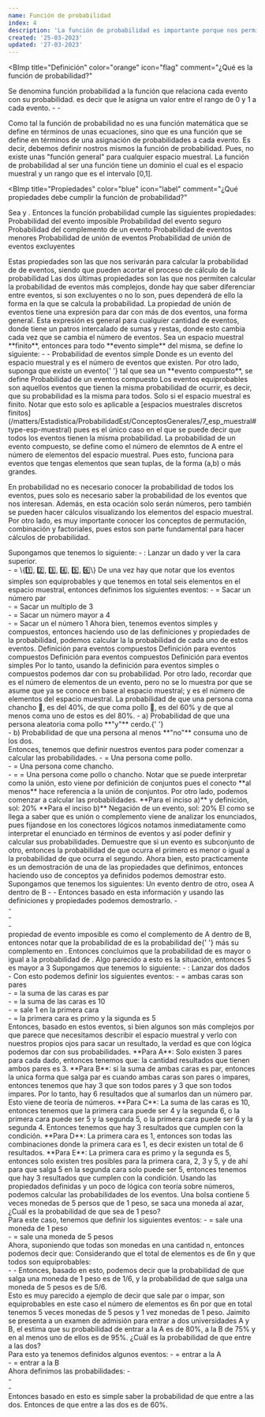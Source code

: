 ```yaml
---
name: Función de probabilidad
index: 4
description: 'La función de probabilidad es importante porque nos permite hacer predicciones y tomar decisiones informadas en situaciones de incertidumbre. Por ejemplo, si queremos saber la probabilidad de que un jugador gane en un juego de azar, podemos utilizar la función de probabilidad para calcular la probabilidad de que el jugador gane, dado el espacio muestral y las probabilidades asignadas a cada evento. De esta manera, podemos tomar decisiones informadas sobre cuánto dinero invertir en el juego y cuál es la estrategia más adecuada para maximizar las ganancias.'
created: '25-03-2023'
updated: '27-03-2023'
---
```


<BImp
  title="Definición"
  color="orange"
  icon="flag"
  comment="¿Qué es la función de probabilidad?"
>
  Se denomina función probabilidad a la función que relaciona cada evento con su
  probabilidad. es decir que le asigna un valor entre el rango de 0 y 1 a cada
  evento.
  <Balph>
    - <Ltx txt="P: \mathcal{S} \to [0,1]" />
    - <Ltx txt="A \subseteq \mathcal{S} \mapsto P(A)" />
  </Balph>
</BImp>

<BComment type="note">
  Como tal la función de probabilidad no es una función matemática que se define
  en términos de unas ecuaciones, sino que es una función que se define en
  términos de una asignación de probabilidades a cada evento. Es decir, debemos
  definir nostros mismos la función de probabilidad. Pues, no existe unas
  "función general" para cualquier espacio muestral.
</BComment>
<BComment type="warn">
  La función de probabilidad al ser una función tiene un dominio el cual es el
  espacio muestral y un rango que es el intervalo [0,1].
  <div className="grid grid-cols-2 text-center my-3 gap-3">
    <Ltx txt="D_p = \mathcal{S}" block />
    <Ltx txt="R_p = [0,1]" block />
  </div>
</BComment>

<BImp
  title="Propiedades"
  color="blue"
  icon="label"
  comment="¿Qué propiedades debe cumplir la función de probabilidad?"
>
  Sea <Ltx txt="A,B \subseteq \mathcal{S}" /> y
  <Ltx txt="P: \mathcal{S} \to [0,1]" />. Entonces la función probabilidad cumple
  las siguientes propiedades:
  <Balph>
    <Balph>
      <Ltx txt="P(\emptyset) = 0" />
      <LComment>Probabilidad del evento imposible</LComment>
    </Balph>
    <Balph>
      <Ltx txt="P(\mathcal{S}) = 1" />
      <LComment>Probabilidad del evento seguro</LComment>
    </Balph>
    <Balph>
      <Ltx txt="P(\overline{A}) = 1 - P(A)" />
      <LComment>Probabilidad del complemento de un evento</LComment>
    </Balph>
    <Balph>
      <Ltx txt="A \subseteq B \rightarrow P(A) \leq P(B)" />
      <LComment>Probabilidad de eventos menores</LComment>
    </Balph>
    <Balph>
      <Ltx txt="P(A \cup B) = P(A) + P(B) - P(A \cap B)" />
      <LComment>Probabilidad de unión de eventos</LComment>
    </Balph>
    <Balph>
      <Ltx txt="A \cap B = \empty \rightarrow P(A \cup B) = P(A) + P(B)" />
      <LComment>Probabilidad de unión de eventos excluyentes</LComment>
    </Balph>
  </Balph>
</BImp>

<BComment type="note">
  Estas propiedades son las que nos serivarán para calcular la probabilidad de
  de eventos, siendo que pueden acortar el proceso de cálculo de la probabilidad
</BComment>
<BComment type="note">
  Las dos últimas propiedades son las que nos permiten calcular la probabilidad
  de eventos más complejos, donde hay que saber diferenciar entre eventos, si
  son excluyentes o no lo son, pues dependerá de ello la forma en la que se
  calcula la probabilidad.
</BComment>
<BComment type="warn">
  La propiedad de unión de eventos tiene una expresión para dar con más de dos
  eventos, una forma general.
  <Balph>
    <Ltx txt="P(\cup_{i=1}^n A_i) = \sum_{i=1}^n P(A_i) - \sum_{i \neq j}^n P(A_i \cap A_j) + ... + (-1)^{n-1}P(\cap_{i=1}^cA_i)" />
  </Balph>
  Esta expresión es general para cualquier cantidad de eventos, donde tiene un
  patros intercalado de sumas y restas, donde esto cambia cada vez que se cambia
  el número de eventos.
</BComment>

<BImp title="Eventos Equiprobables" color="purple" icon="at">
  Sea <Ltx txt="\mathcal{S}" /> un espacio muestral **finito**, entonces para
  todo **evento simple** del misma, se define lo siguiente:
  <Balph>
    - <Ltx txt="\sum_{i=1}^nP(w_i)=1" />
    - <Ltx txt="P(w_i) = \frac{1}{n}" />
    <LComment>Probabilidad de eventos simple</LComment>
  </Balph>
  Donde <Ltx txt="w_i" /> es un evento del espacio muestral y <Ltx txt="n" /> es
  el número de eventos que existen. Por otro lado, suponga que existe un evento{' '}
  <Ltx txt="A" /> tal que sea un **evento compuesto**, se define
  <Balph>
    <Ltx txt="P(A) = \sum_{w_i \in A}P(w_i) = \sum_{w_i \in A} \frac{1}{n} = \frac{n(A)}{n}" />
    <LComment>Probabilidad de un eventos compuesto</LComment>
  </Balph>
</BImp>
<BComment type="note">
  Los eventos equiprobables son aquellos eventos que tienen la misma
  probabilidad de ocurrir, es decir, que su probabilidad es la misma para todos.
  Solo si el espacio muestral es finito.
</BComment>
<BComment type="warn">
  Notar que esto solo es aplicable a [espacios muestrales discretos
  finitos](/matters/Estadistica/ProbabilidadEst/ConceptosGenerales/7_esp_muestral#type-esp-muestral)
  pues es el único caso en el que se puede decir que todos los eventos tienen la
  misma probabilidad.
</BComment>
<BComment type="note">
  La probabilidad de un evento compuesto, se define como el número de elemntos
  de A entre el número de elementos del espacio muestral. Pues esto, funciona
  para eventos que tengas elementos que sean tuplas, de la forma (a,b) o más
  grandes.
</BComment>

En probabilidad no es necesario conocer la probabilidad de todos los eventos,
pues solo es necesario saber la probabilidad de los eventos que nos interesan. Además,
en esta ocación solo serán números, pero también se pueden hacer cálculos visualizando
los elementos del espacio muestral. Por otro lado, es muy importante conocer
los conceptos de permutación, combinación y factoriales, pues estos son parte
fundamental para hacer cálculos de probabilidad.

<BChord title="Probabilidad simple 😎" open top>
  Supongamos que tenemos lo siguiente:
  <Balph>
    - <Ltx txt="\mathcal{E}" />: Lanzar un dado y ver la cara superior. <br />
    - <Ltx txt="\mathcal{S}" /> = \{1️⃣, 2️⃣, 3️⃣, 4️⃣, 5️⃣, 6️⃣\}
  </Balph>
  De una vez hay que notar que los eventos simples son equiprobables y que
  tenemos en total seis elementos en el espacio muestral, entonces definimos los
  siguientes eventos:
  <Balph>
    - <Ltx txt="A" /> = Sacar un número par <br />
    - <Ltx txt="B" /> = Sacar un multiplo de 3 <br />
    - <Ltx txt="C" /> = Sacar un número mayor a 4 <br />
    - <Ltx txt="D" /> = Sacar un el número 1
  </Balph>
  Ahora bien, tenemos eventos simples y compuestos, entonces haciendo uso de las
  definiciones y propiedades de la probabilidad, podemos calcular la la
  probabilidad de cada uno de estos eventos.
  <Balph>
    <Balph>
      <Ltx txt="P(A) = \frac{n(A)}{n} = \frac{3}{6}" />
      <LComment>Definición para eventos compuestos</LComment>
    </Balph>
    <Balph>
      <Ltx txt="P(B) = \frac{n(B)}{n} = \frac{2}{6}" />
      <LComment>Definición para eventos compuestos</LComment>
    </Balph>
    <Balph>
      <Ltx txt="P(C) = \frac{n(C)}{n} = \frac{2}{6}" />
      <LComment>Definición para eventos compuestos</LComment>
    </Balph>
    <Balph>
      <Ltx txt="P(D) = \frac{1}{n} = \frac{1}{6}" />
      <LComment>Definición para eventos simples</LComment>
    </Balph>
  </Balph>
  Por lo tanto, usando la definición para eventos simples o compuestos podemos
  dar con su probabilidad. Por otro lado, recordar que <Ltx txt="n(A)" /> es el
  número de elementos de un evento, pero no se lo muestra por que se asume que
  ya se conoce en base al espacio muestral; y <Ltx txt="n" /> es el número de
  elementos del espacio muestral.
</BChord>

<BChord title="Juego de probabilidades 🙃" color="green">
  La probabilidad de que una persona coma chancho 🐷, es del 40%, de que coma
  pollo 🐔, es del 60% y de que al menos coma uno de estos es del 80%.
  <Balph>
    - a) Probabilidad de que una persona aleatoria coma pollo **"y"** cerdo.{' '}
    <br />- b) Probabilidad de que una persona al menos **"no"** consuma uno de
    los dos. <br />
  </Balph>
  Entonces, tenemos que definir nuestros eventos para poder comenzar a calcular
  las probabilidades.
  <Balph>
    - <Ltx txt="A" /> = Una persona come pollo. <br />
    - <Ltx txt="B" /> = Una persona come chancho. <br />
    - <Ltx txt="C" /> = <Ltx txt="A \cup B" /> = Una persona come pollo o
    chancho.
  </Balph>
  Notar que <Ltx txt="C" /> se puede interpretar como la unión, esto viene por
  definición de conjuntos pues el conecto **al menos** hace referencia a la
  unión de conjuntos. Por otro lado, podemos comenzar a calcular las
  probabilidades.
  <Balph>
    <Balph>
      **Para el inciso a)**
      <Ltx txt="P(A \cap B) = P(A) + P(B) - P(A \cup B) " block />
      <Ltx
        txt="P(A \cap B) = \frac{40}{100} + \frac{60}{100} - \frac{80}{100}"
        block
      />
      <Ltx txt="P(A \cap B) = \frac{20}{100}" block />
      <LComment>
        <Ltx txt="P(A \cup B) = P(C)" /> y definición, sol: 20%
      </LComment>
    </Balph>
    <Balph>
      **Para el inciso b)**
      <Ltx txt="P(\overline{C}) = 1 - P(C)" block />
      <Ltx txt="P(\overline{C}) = 1 - \frac{80}{100}" block />
      <Ltx txt="P(\overline{C}) = \frac{20}{100}" block />
      <LComment>Negación de un evento, sol: 20%</LComment>
    </Balph>
  </Balph>
  El como se llega a saber que es unión o complemento viene de analizar los
  enunciados, pues fijandose en los conectores lógicos notamos inmediatamente
  como interpretar el enunciado en términos de eventos y así poder definir y
  calcular sus probabilidades.
</BChord>

<BChord title="Dentro de B 😏">
  Demuestre que si un evento es subconjunto de otro, entonces la probabilidad de
  que ocurra el primero es menor o igual a la probabilidad de que ocurra el
  segundo.
  <Ltx txt="P(A) \leq P(B)" block />
  Ahora bien, esto practicamente es un demostración de una de las propiedades
  que definimos, entonces haciendo uso de conceptos ya definidos podemos
  demostrar esto. Supongamos que tenemos los siguientes:
  <Balph>
    <Ltx txt="A \subset \mathcal{S} \land B \subset \mathcal{S} \land A \subset B" />
    <LComment>Un evento dentro de otro, osea A dentro de B</LComment>
    - <Ltx txt="A \cap \overline{A} = \empty" />
    - <Ltx txt="B = A \cup (B \setminus A)" />
  </Balph>
  Entonces basado en esta información y usando las definiciones y propiedades
  podemos demostrarlo.
  <Balph>
    - <Ltx txt="P(B) = P(A \cup (B \setminus A))" /> <br />
    - <Ltx txt="P(B) = P(A) + P(B \setminus A) - P(A \cap (B \setminus A))" /> <br />
    - <Ltx txt="P(B) = P(A) + P(B \setminus A) - P(\emptyset)" /> <br />
    - <Ltx txt="P(B) = P(A) + P(B \setminus A)" /> <br />
    <LComment>propiedad de evento imposible</LComment>
  </Balph>
  <Ltx txt="B \setminus A" /> es como el complemento de A dentro de B, entonces
  notar que la probabilidad de <Ltx txt="B" /> es la probabilidad de{' '}
  <Ltx txt="A" /> más su complemento en <Ltx txt="B" />. Entonces concluimos que
  la probabilidad de
  <Ltx txt="B" /> es mayor o igual a la probabilidad de <Ltx txt="A" />.
  <Ltx txt="5 = 3 + (5-3)" block />
  <LComment>
    Algo parecido a esto es la situación, entonces 5 es mayor a 3
  </LComment>
</BChord>
<BChord title="Más dados ? 🎲" color="blue">
  Supongamos que tenemos lo siguiente:
  <Balph>
    - <Ltx txt="\mathcal{E}" />: Lanzar dos dados <br />
    - <Ltx txt="\mathcal{S}=\{(x,y): x \in [1,6] \land y \in [1,6]\}" />
  </Balph>
  Con esto podemos definir los siguientes eventos:
  <Balph>
    - <Ltx txt="A" /> = ambas caras son pares <br />
    - <Ltx txt="B" /> = la suma de las caras es par <br />
    - <Ltx txt="C" /> = la suma de las caras es 10 <br />
    - <Ltx txt="D" /> = sale 1 en la primera cara <br />
    - <Ltx txt="E" /> = la primera cara es primo y la sigunda es 5 <br />
  </Balph>
  Entonces, basado en estos eventos, si bien algunos son más complejos por que
  parece que necesitamos describir el espacio muestral y verlo con nuestros
  propios ojos para sacar un resultado, la verdad es que con lógica podemos dar
  con sus probabilidades.
  <Balph>
    <Balph>
      **Para A**: Solo existen 3 pares para cada dado, entonces tenemos que: la
      cantidad resultados que tienen ambos pares es 3.
      <Ltx txt="P(A) = \frac{n(A)}{n} = \frac{3}{36}" block />
    </Balph>
    <Balph>
      **Para B**: si la suma de ambas caras es par, entonces la unica forma que
      salga par es cuando ambas caras son pares o impares, entonces tenemos que
      hay 3 que son todos pares y 3 que son todos impares. Por lo tanto, hay 6
      resultados que al sumarlos dan un número par. Esto viene de teoría de
      números.
      <Ltx txt="P(B) = \frac{n(B)}{n} = \frac{6}{36}" block />
    </Balph>
    <Balph>
      **Para C**: La suma de las caras es 10, entonces tenemos que la primera
      cara puede ser 4 y la segunda 6, o la primera cara puede ser 5 y la
      segunda 5, o la primera cara puede ser 6 y la segunda 4. Entonces tenemos
      que hay 3 resultados que cumplen con la condición.
      <Ltx txt="P(C) = \frac{n(C)}{n} = \frac{3}{18}" block />
    </Balph>
    <Balph>
      **Para D**: La primera cara es 1, entonces son todas las combinaciones
      donde la primera cara es 1, es decir existen un total de 6 resultados.
      <Ltx txt="P(D) = \frac{n(D)}{n} = \frac{6}{36}" block />
    </Balph>
    <Balph>
      **Para E**: La primera cara es primo y la segunda es 5, entonces solo
      existen tres posibles para la primera cara, 2, 3 y 5, y de ahí para que
      salga 5 en la segunda cara solo puede ser 5, entonces tenemos que hay 3
      resultados que cumplen con la condición.
      <Ltx txt="P(E) = \frac{n(E)}{n} = \frac{3}{36}" block />
    </Balph>
  </Balph>
  Usando las propiedados definidas y un poco de lógica con teoría sobre números,
  podemos calcular las probabilidades de los eventos.
</BChord>

<BChord title="Dinero ...">
  Una bolsa contiene 5 veces monedas de 5 persos que de 1 peso, se saca una
  moneda al azar, ¿Cuál es la probabilidad de que sea de 1 peso? <br />
  Para este caso, tenemos que definir los siguientes eventos:
  <Balph>
    - <Ltx txt="A" /> = sale una moneda de 1 peso <br />
    - <Ltx txt="B" /> = sale una moneda de 5 pesos <br />
  </Balph>
  Ahora, suponiendo que todas son monedas en una cantidad n, entonces podemos decir
  que:
  <Balph>
    Considerando que el total de elementos es de 6n y que todos son
    equiprobables: <br />
    - <Ltx txt="n(A) = \frac{n}{6n} = \frac{1}{6}" />
    - <Ltx txt="n(B) = \frac{5n}{6n} = \frac{5}{6}" />
  </Balph>
  Entonces, basado en esto, podemos decir que la probabilidad de que salga una moneda
  de 1 peso es de 1/6, y la probabilidad de que salga una moneda de 5 pesos es de
  5/6. <br />
  Esto es muy parecido a ejemplo de decir que sale par o impar, son
  equiprobables en este caso el número de elementos es 6n por que en total
  tenemos 5 veces monedas de 5 pesos y 1 vez monedas de 1 peso.
</BChord>

<BChord title="Directo a la matanza 👾">
  Jaimito se presenta a un examen de admisión para entrar a dos universidades A
  y B, el estima que su probabilidad de entrar a la A es de 80%, a la B de 75% y
  en al menos uno de ellos es de 95%. ¿Cuál es la probabilidad de que entre a
  las dos? <br />
  Para esto ya tenemos definidos algunos eventos:
  <Balph>
    - <Ltx txt="A" /> = entrar a la A <br />
    - <Ltx txt="B" /> = entrar a la B <br />
  </Balph>
  Ahora definimos las probabilidades:
  <Balph>
    - <Ltx txt="P(A) = \frac{80}{100}" /> <br />
    - <Ltx txt="P(B) = \frac{75}{100}" /> <br />
    - <Ltx txt="P(A \cup B) = \frac{95}{100}" /> <br />
  </Balph>
  Entonces basado en esto es simple saber la probabilidad de que entre a las dos.
  <Balph>
    <Ltx txt="P(A \cap B) = P(A) + P(B) - P(A \cup B)" block />
    <Ltx
      txt="P(A \cap B) = \frac{80}{100} - \frac{75}{100} - \frac{95}{100}"
      block
    />
    <Ltx txt="P(A \cap B) = \frac{155}{100} - \frac{95}{100}" block />
    <Ltx txt="P(A \cap B) = \frac{60}{100}" block />
  </Balph>
  Entonces de que entre a las dos es de 60%.
</BChord>
